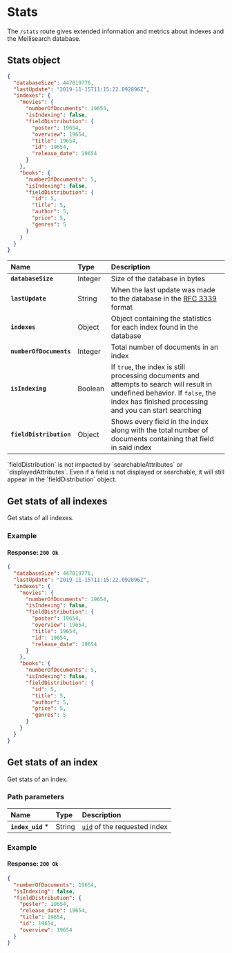 # Stats

The `/stats` route gives extended information and metrics about indexes and the Meilisearch database.

## Stats object

```json
{
  "databaseSize": 447819776,
  "lastUpdate": "2019-11-15T11:15:22.092896Z",
  "indexes": {
    "movies": {
      "numberOfDocuments": 19654,
      "isIndexing": false,
      "fieldDistribution": {
        "poster": 19654,
        "overview": 19654,
        "title": 19654,
        "id": 19654,
        "release_date": 19654
      }
    },
    "books": {
      "numberOfDocuments": 5,
      "isIndexing": false,
      "fieldDistribution": {
        "id": 5,
        "title": 5,
        "author": 5,
        "price": 5, 
        "genres": 5
      }
    }
  }
}
```

| Name                    | Type    | Description                                                                                                                                                                            |
| :---------------------- | :------ | :------------------------------------------------------------------------------------------------------------------------------------------------------------------------------------- |
| **`databaseSize`**      | Integer | Size of the database in bytes                                                                                                                                                          |
| **`lastUpdate`**        | String  | When the last update was made to the database in the [RFC 3339](https://www.ietf.org/rfc/rfc3339.txt) format                                                                           |
| **`indexes`**           | Object  | Object containing the statistics for each index found in the database                                                                                                                |
| **`numberOfDocuments`** | Integer | Total number of documents in an index                                                                                                                                                  |
| **`isIndexing`**        | Boolean | If `true`, the index is still processing documents and attempts to search will result in undefined behavior. If `false`, the index has finished processing and you can start searching |
| **`fieldDistribution`** | Object  | Shows every field in the index along with the total number of documents containing that field in said index                                        |

<Capsule intent="note">
`fieldDistribution` is not impacted by `searchableAttributes` or `displayedAttributes`. Even if a field is not displayed or searchable, it will still appear in the `fieldDistribution` object.  
</Capsule>

## Get stats of all indexes

<RouteHighlighter method="GET" route="/stats"/>

Get stats of all indexes.

### Example

<CodeSamples id="get_indexes_stats_1" />

#### Response: `200 Ok`

```json
{
  "databaseSize": 447819776,
  "lastUpdate": "2019-11-15T11:15:22.092896Z",
  "indexes": {
    "movies": {
      "numberOfDocuments": 19654,
      "isIndexing": false,
      "fieldDistribution": {
        "poster": 19654,
        "overview": 19654,
        "title": 19654,
        "id": 19654,
        "release_date": 19654
      }
    },
    "books": {
      "numberOfDocuments": 5,
      "isIndexing": false,
      "fieldDistribution": {
        "id": 5,
        "title": 5,
        "author": 5,
        "price": 5, 
        "genres": 5
      }
    }
  }
}
```

## Get stats of an index

<RouteHighlighter method="GET" route="/indexes/{index_uid}/stats"/>

Get stats of an index.

### Path parameters

| Name              | Type   | Description                                                               |
| :---------------- | :----- | :------------------------------------------------------------------------ |
| **`index_uid`** * | String | [`uid`](/learn/core_concepts/indexes#index-uid) of the requested index |

### Example

<CodeSamples id="get_index_stats_1" />

#### Response: `200 Ok`

```json
{
  "numberOfDocuments": 19654,
  "isIndexing": false,
  "fieldDistribution": {
    "poster": 19654,
    "release_date": 19654,
    "title": 19654,
    "id": 19654,
    "overview": 19654
  }
}
```
